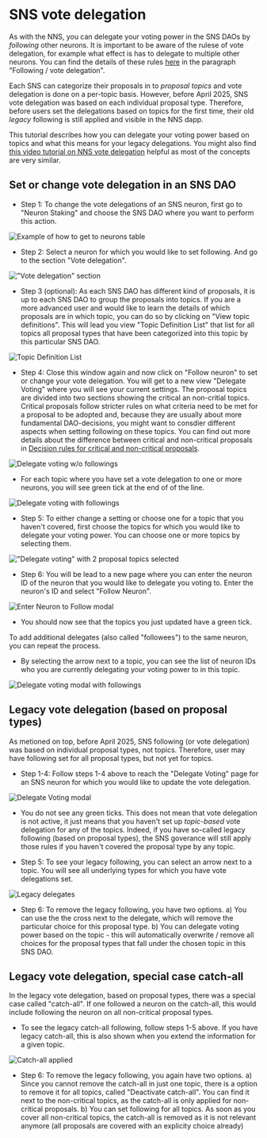 # SNS vote delegation

As with the NNS, you can delegate your voting power in the SNS DAOs by _following_ other neurons. 
It is important to be aware of the rulese of vote delegation, for example what effect is has to delegate to multiple other neurons. You can find the details of these rules [here](https://learn.internetcomputer.org/hc/en-us/articles/34084687583252-Neurons) in the paragraph "Following / vote delegation".

Each SNS can categorize their proposals in to _proposal topics_ and vote delegation is done on a per-topic basis. 
However, before April 2025, SNS vote delegation was based on each individual proposal type. Therefore, before users set the delegations based on topics for the first time, their old _legacy_ following is still applied and visible in the NNS dapp. 

This tutorial describes how you can delegate your voting power based on topics and what this means for your legacy delegations. You might also find [this video tutorial on NNS vote delegation](https://www.youtube.com/watch?v=6BznC9p3w8w&list=PLuhDt1vhGcrclxfmztDd6OKE80dnrFmG6&index=5) helpful as most of the concepts are very similar.

## Set or change vote delegation in an SNS DAO

* Step 1: To change the vote delegations of an SNS neuron, first go to "Neuron Staking" and choose the SNS DAO where you want to perform this action. 

![Example of how to get to neurons table](../../_attachments/sns_topic_following_how_to_get_to_neurons_table.png)

* Step 2: Select a neuron for which you would like to set following. And go to the section "Vote delegation".

!["Vote delegation" section](../../_attachments/sns_topic_following_a_neuron_and_the_section_vote_delegation.png)

* Step 3 (optional): As each SNS DAO has different kind of proposals, it is up to each SNS DAO to group the proposals into topics. If you are a more advanced user and would like to learn the details of which proposals are in which topic, you can do so by clicking on "View topic definitions". This will lead you view "Topic Definition List" that list for all topics all proposal types that have been categorized into this topic by this particular SNS DAO.

![Topic Definition List](../../_attachments/sns_topic_following_topic_definition_list.png)

* Step 4: Close this window again and now click on "Follow neuron" to set or change your vote delegation. You will get to a new view "Delegate Voting" where you will see your current settings. The proposal topics are divided into two sections showing the critical an non-critial topics. Critical proposals follow stricter rules on what criteria need to be met for a proposal to be adopted and, because they are usually about more fundamental DAO-decisions, you might want to consdier different aspects when setting following on these topics. You can find out more details about the difference between critical and non-critical proposals in [Decision rules for critical and non-critical proposals](https://learn.internetcomputer.org/hc/en-us/articles/34146571133204-Proposals#h_01JJ75Z3FKG8Q9TE470AFBJ4VC).

![Delegate voting w/o followings](../../_attachments/sns_topic_following_delegate_voting_with_no_ticks.png)

* For each topic where you have set a vote delegation to one or more neurons, you will see green tick at the end of of the line.

![Delegate voting with followings](../../_attachments/sns_topic_following_delegate_voting_collapsed.png)

* Step 5: To either change a setting or choose one for a topic that you haven't covered, first choose the topics for which you would like to delegate your voting power. You can choose one or more topics by selecting them.

!["Delegate voting" with 2 proposal topics selected](../../_attachments/sns_topic_following_delegate_voting_with_no_ticks.png)

* Step 6: You will be lead to a new page where you can enter the neuron ID of the neuron that you would like to delegate you voting to. Enter the neuron's ID and select "Follow Neuron".

![Enter Neuron to Follow modal](../../_attachments/sns_topic_following_enter_neuron_to_follow.png)

* You should now see that the topics you just updated have a green tick. 

To add additional delegates (also called "followees") to the same neuron, you can repeat the process. 

* By selecting the arrow next to a topic, you can see the list of neuron IDs who you are currently delegating your voting power to in this topic.

![Delegate voting modal with followings](../../_attachments/sns_topic_following_delegate_voting_with_current_delegates.png)

## Legacy vote delegation (based on proposal types)

As metioned on top, before April 2025, SNS following (or vote delegation) was based on individual proposal types, not topics. Therefore, user may have following set for all proposal types, but not yet for topics.

* Step 1-4: Follow steps 1-4 above to reach the "Delegate Voting" page for an SNS neuron for which you would like to update the vote delegation.

![Delegate Voting modal](../../_attachments/sns_topic_following_delegate_voting_empty.png)

* You do not see any green ticks. This does not mean that vote delegation is not active, it just means that you haven't set up _topic-based_ vote delegation for any of the topics. Indeed, if you have so-called legacy following (based on proposal types), the SNS goverance will still apply those rules if you haven't covered the proposal type by any topic.

* Step 5: To see your legacy following, you can select an arrow next to a topic. You will see all underlying types for which you have vote delegations set.

![Legacy delegates](../../_attachments/sns_topic_following_topic_with_underlying_choices.png)

* Step 6: To remove the legacy following, you have two options.
a) You can use the the cross next to the delegate, which will remove the particular choice for this proposal type. 
b) You can delegate voting power based on the topic - this will automatically overwrite / remove all choices for the proposal types that fall under the chosen topic in this SNS DAO. 

## Legacy vote delegation, special case catch-all
In the legacy vote delegation, based on proposal types, there was a special case called "catch-all". If one followed a neuron on the catch-all, this would include following the neuron on all non-critical proposal types. 

* To see the legacy catch-all following, follow steps 1-5 above. If you have legacy catch-all, this is also shown when you extend the information for a given topic.

![Catch-all applied](../../_attachments/sns_topic_following_shows_catch_all_applied.png)

* Step 6: To remove the legacy following, you again have two options.
a) Since you cannot remove the catch-all in just one topic, there is a option to remove it for all topics, called "Deactivate catch-all". You can find it next to the non-critical topics, as the catch-all is only applied for non-critical proposals.
b) You can set following for all topics. As soon as you cover all non-critical topics, the catch-all is removed as it is not relevant anymore (all proposals are covered with an explicity choice already)  

